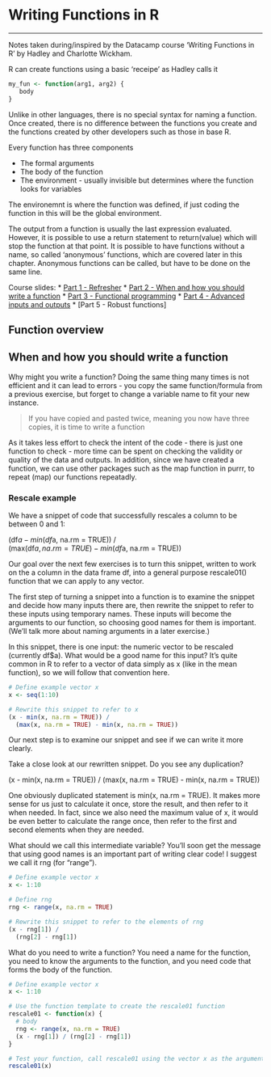 # Writing Functions in R
***
Notes taken during/inspired by the Datacamp course 'Writing Functions in R' by Hadley and Charlotte Wickham.

R can create functions using a basic 'receipe' as Hadley calls it


```r
my_fun <- function(arg1, arg2) {
   body
}
```

> 

Unlike in other languages, there is no special syntax for naming a function. Once created, there is no difference between the functions you create and the functions created by other developers such as those in base R.  

Every function has three components

* The formal arguments
* The body of the function 
* The environment - usually invisible but determines where the function looks for variables

The environemnt is where the function was defined, if just coding the function in this will be the global environment.  

The output from a function is usually the last expression evaluated.  However, it is possible to use a return statement to return(value) which will stop the function at that point.  It is possible to have functions without a name, so called 'anonymous' functions, which are covered later in this chapter.  Anonymous functions can be called, but have to be done on the same line.  

Course slides:
* [Part 1 - Refresher](https://s3.amazonaws.com/assets.datacamp.com/production/course_1008/slides/ch1_pdf_slides_v2.pdf)
* [Part 2 - When and how you should write a function]()
* [Part 3 - Functional programming]()
* [Part 4 - Advanced inputs and outputs]()
* [Part 5 - Robust functions]

## Function overview






## When and how you should write a function

Why might you write a function? Doing the same thing many times is not efficient and it can lead to errors - you copy the same function/formula from a previous exercise, but forget to change a variable name to fit your new instance.  

> If you have copied and pasted twice, meaning you now have three copies, it is time to write a function

As it takes less effort to check the intent of the code - there is just one function to check - more time can be spent on checking the validity or quality of the data and outputs.  In addition, since we have created a function, we can use other packages such as the map function in purrr, to repeat (map) our functions repeatadly.  

### Rescale example

We have a snippet of code that successfully rescales a column to be between 0 and 1:

  (df$a - min(df$a, na.rm = TRUE)) /  
  (max(df$a, na.rm = TRUE) - min(df$a, na.rm = TRUE))
  
Our goal over the next few exercises is to turn this snippet, written to work on the a column in the data frame df, into a general purpose rescale01() function that we can apply to any vector.

The first step of turning a snippet into a function is to examine the snippet and decide how many inputs there are, then rewrite the snippet to refer to these inputs using temporary names. These inputs will become the arguments to our function, so choosing good names for them is important. (We'll talk more about naming arguments in a later exercise.)

In this snippet, there is one input: the numeric vector to be rescaled (currently df$a). What would be a good name for this input? It's quite common in R to refer to a vector of data simply as x (like in the mean function), so we will follow that convention here.

```r
# Define example vector x
x <- seq(1:10)

# Rewrite this snippet to refer to x
(x - min(x, na.rm = TRUE)) /
  (max(x, na.rm = TRUE) - min(x, na.rm = TRUE))
```

Our next step is to examine our snippet and see if we can write it more clearly.

Take a close look at our rewritten snippet. Do you see any duplication?

  (x - min(x, na.rm = TRUE)) /
  (max(x, na.rm = TRUE) - min(x, na.rm = TRUE))
  
One obviously duplicated statement is min(x, na.rm = TRUE). It makes more sense for us just to calculate it once, store the result, and then refer to it when needed. In fact, since we also need the maximum value of x, it would be even better to calculate the range once, then refer to the first and second elements when they are needed.

What should we call this intermediate variable? You'll soon get the message that using good names is an important part of writing clear code! I suggest we call it rng (for "range").

```r
# Define example vector x
x <- 1:10

# Define rng
rng <- range(x, na.rm = TRUE)

# Rewrite this snippet to refer to the elements of rng
(x - rng[1]) /
  (rng[2] - rng[1])
```

What do you need to write a function? You need a name for the function, you need to know the arguments to the function, and you need code that forms the body of the function.

```r
# Define example vector x
x <- 1:10 

# Use the function template to create the rescale01 function
rescale01 <- function(x) {
  # body
  rng <- range(x, na.rm = TRUE) 
  (x - rng[1]) / (rng[2] - rng[1])
}

# Test your function, call rescale01 using the vector x as the argument
rescale01(x)
```

